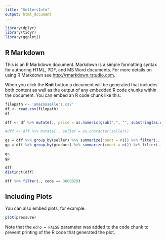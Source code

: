 ```yaml
---
title: "SellersInfo"
output: html_document
---
```


```r
library(dplyr)
library(tidyr)
library(ggplot2)
```

## R Markdown

This is an R Markdown document. Markdown is a simple formatting syntax for authoring HTML, PDF, and MS Word documents. For more details on using R Markdown see <http://rmarkdown.rstudio.com>.

When you click the **Knit** button a document will be generated that includes both content as well as the output of any embedded R code chunks within the document. You can embed an R code chunk like this:

```r
filepath <- 'amazonsellers.csv'
df <- read.csv(filepath)
df
```

```r
dff <- df %>% mutate(., price = as.numeric(gsub(",", "", substring(as.character(price), 2))))

#dff <- dff %>% mutate(., seller = as.character(seller))
```

```r
gs = dff %>% group_by(seller) %>% summarize(count = n()) %>% filter(., count > 2)
gp = dff %>% group_by(product) %>% summarize(count = n()) %>% filter(., count > 1)

gs
gp

dff
distinct(dff)

```


```r
dff %>% filter(., code == 3660029)
```


## Including Plots

You can also embed plots, for example:

```r
plot(pressure)
```

Note that the `echo = FALSE` parameter was added to the code chunk to prevent printing of the R code that generated the plot.
